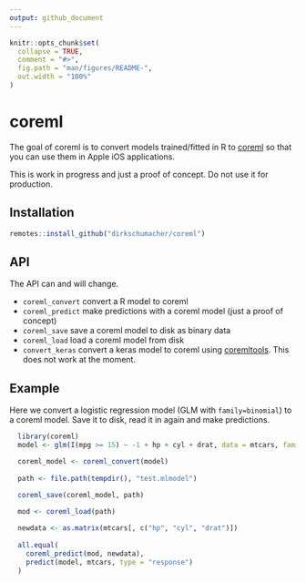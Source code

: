 ```yaml
---
output: github_document
---
```


<!-- README.md is generated from README.Rmd. Please edit that file -->

```r
knitr::opts_chunk$set(
  collapse = TRUE,
  comment = "#>",
  fig.path = "man/figures/README-",
  out.width = "100%"
)
```
# coreml

The goal of coreml is to convert models trained/fitted in R to [coreml](https://developer.apple.com/documentation/coreml) so that you can use them in Apple iOS applications.

This is work in progress and just a proof of concept. Do not use it for production.

## Installation

``` r
remotes::install_github("dirkschumacher/coreml")
```

## API

The API can and will change.

* `coreml_convert` convert a R model to coreml
* `coreml_predict` make predictions with a coreml model (just a proof of concept)
* `coreml_save` save a coreml model to disk as binary data
* `coreml_load` load a coreml model from disk
* `convert_keras` convert a keras model to coreml using [coremltools](https://github.com/apple/coremltools). This does not work at the moment.

## Example

Here we convert a logistic regression model (GLM with `family=binomial`) to a coreml model.
Save it to disk, read it in again and make predictions.

```r
  library(coreml)
  model <- glm(I(mpg >= 15) ~ -1 + hp + cyl + drat, data = mtcars, family = binomial())

  coreml_model <- coreml_convert(model)
  
  path <- file.path(tempdir(), "test.mlmodel")
  
  coreml_save(coreml_model, path)

  mod <- coreml_load(path)

  newdata <- as.matrix(mtcars[, c("hp", "cyl", "drat")])
  
  all.equal(
    coreml_predict(mod, newdata),
    predict(model, mtcars, type = "response")
  )
```
